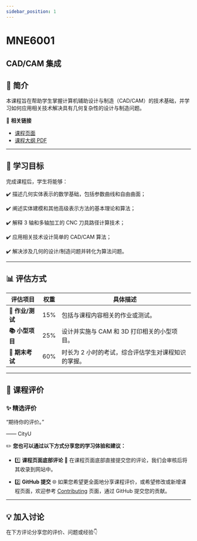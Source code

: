 ```yaml
---
sidebar_position: 1
---
```


# MNE6001
## CAD/CAM 集成

## **📘 简介**
本课程旨在帮助学生掌握计算机辅助设计与制造（CAD/CAM）的技术基础，并学习如何应用相关技术解决具有几何复杂性的设计与制造问题。

🔗 **相关链接**
- [课程页面](https://www.cityu.edu.hk/catalogue/pg/202425/course/MNE6001.htm)
- [课程大纲 PDF](https://www.cityu.edu.hk/catalogue/pg/202425/course/MNE6001.pdf)

---

## **🎯 学习目标**

完成课程后，学生将能够：

✔️ 描述几何实体表示的数学基础，包括参数曲线和自由曲面；

✔️ 阐述实体建模和其他高级表示方法的基本理论和算法；

✔️ 解释 3 轴和多轴加工的 CNC 刀具路径计算技术；

✔️ 应用相关技术设计简单的 CAD/CAM 算法；

✔️ 解决涉及几何的设计/制造问题并转化为算法问题。

---

## **📊 评估方式**

| **评估项目**         | **权重** | **具体描述**                                                                                     |
|---------------------|---------|-----------------------------------------------------------------------------------------------|
| **📝 作业/测试**     | 15%     | 包括与课程内容相关的作业或测试。                                                                |
| **📚 小型项目**       | 25%     | 设计并实施与 CAM 和 3D 打印相关的小型项目。                                                      |
| **📖 期末考试**      | 60%     | 时长为 2 小时的考试，综合评估学生对课程知识的掌握。                                             |

---

## **💬 课程评价**

### ✨ **精选评价**
<div className={commentStyles.commentBox}>
    <p className={commentStyles.commentText}>
        “期待你的评价。”
    </p>
    <p className={commentStyles.commentAuthor}>—— CityU</p>
</div>

✏️ **您也可以通过以下方式分享您的学习体验和建议：**

- 1️⃣ **课程页面底部评论**
💬 在课程页面底部直接提交您的评论，我们会审核后将其收录到网站中。

- 2️⃣ **GitHub 提交**
🌐 如果您希望更全面地分享课程评价，或希望修改或新增课程页面，欢迎参考 [Contributing](https://penjc.github.io/CityU/contributing) 页面，通过 GitHub 提交您的贡献。

---

## **💡 加入讨论**

在下方评论分享您的评价、问题或经验👇
<Utterances />